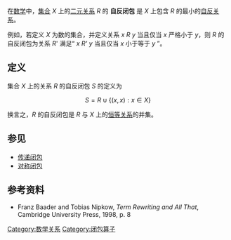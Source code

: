 在[[数学|数学]]中，[[集合|集合]] ''X'' 上的[[二元关系|二元关系]] ''R'' 的 '''自反闭包''' 是 ''X'' 上包含 ''R'' 的最小的[[自反关系|自反关系]]。

例如，若定义 ''X'' 为数的集合，并定义关系 '' x R y '' 当且仅当 ''x'' 严格小于 ''y''，则 ''R'' 的自反闭包为关系 ''R''' 满足“ ''x R' y'' 当且仅当 ''x'' 小于等于 ''y'' ”。

== 定义 ==

集合 ''X'' 上的关系 ''R'' 的自反闭包 ''S'' 的定义为

:<math>S = R \cup \left\{ (x, x) : x \in X \right\}</math>

换言之，''R'' 的自反闭包是 ''R'' 与 ''X'' 上的[[恒等关系|恒等关系]]的并集。

== 参见 ==

* [[传递闭包|传递闭包]]
* [[对称闭包|对称闭包]]

== 参考资料 ==
* Franz Baader and Tobias Nipkow, ''Term Rewriting and All That'', Cambridge University Press, 1998, p. 8

[[Category:数学关系|Category:数学关系]]
[[Category:闭包算子|Category:闭包算子]]

{{plt-stub}}